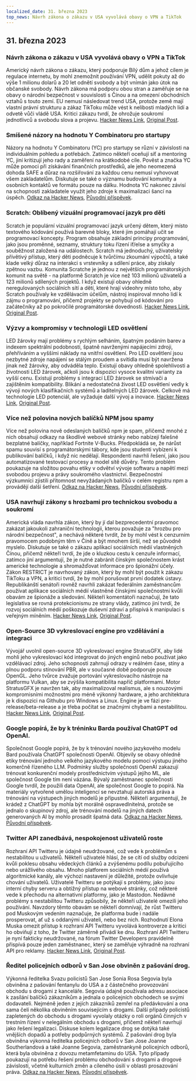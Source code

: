 ```yaml
---
localized_date: 31. března 2023
top_news: Návrh zákona o zákazu v USA vyvolává obavy o VPN a TikTok
---
```




<CallToAction />

<Steps>

## 31. března 2023

### Návrh zákona o zákazu v USA vyvolává obavy o VPN a TikTok

Americký návrh zákona o zákazu, který podporuje Bílý dům a jehož cílem je regulace internetu, by mohl znemožnit používání VPN, udělit pokuty až do výše 1 milionu dolarů a 20 let odnětí svobody a být vnímán jako útok na občanské svobody. Návrh zákona má podporu obou stran a zaměřuje se na obavy o národní bezpečnost v souvislosti s Čínou a na omezení obchodních vztahů s touto zemí. EU nemusí následovat trend USA, protože země mají vlastní právní strukturu a zákaz TikToku může vést k nelibosti mladých lidí a odvetě vůči vládě USA. Kritici zákazu tvrdí, že ohrožuje soukromí jednotlivců a svobodu slova a projevu.
[Hacker News Link](http://news.ycombinator.com/item?id=35366955), [Original Post](https://www.youtube.com/watch?v=FWQGA_n5Z4M).

### Smíšené názory na hodnotu Y Combinatoru pro startupy

Názory na hodnotu Y Combinatoru (YC) pro startupy se různí v závislosti na individuálním pohledu a potřebách. Zatímco někteří oceňují síť a mentoring YC, jiní kritizují jeho rady a zaměření na krátkodobé cíle. Pověst a značka YC může pomoci při získávání finančních prostředků, ale jeho neomezená dohoda SAFE a důraz na rozšiřování za každou cenu nemusí vyhovovat všem zakladatelům. Diskutuje se také o významu budování komunity a osobních kontaktů ve formátu pouze na dálku. Hodnota YC nakonec závisí na schopnosti zakladatele využít jeho zdroje k maximalizaci šancí na úspěch.
[Odkaz na Hacker News](http://news.ycombinator.com/item?id=35373019), [Původní příspěvek](https://acecreamu.substack.com/p/is-y-combinator-worth-the-money).

### Scratch: Oblíbený vizuální programovací jazyk pro děti

Scratch je populární vizuální programovací jazyk určený dětem, který místo textového kódování používá barevné bloky, které jim pomáhají učit se programovací koncepty. Program obsahuje základní principy programování, jako jsou proměnné, seznamy, struktury toku řízení if/else a smyčky a souběžnost založená na událostech. Scratch má jednoduchý, uživatelsky přívětivý přístup, který děti podněcuje k tvůrčímu zkoumání výpočtů, a také klade velký důraz na interakci s vrstevníky a sdílení práce, aby získaly zpětnou vazbu. Komunita Scratche je jednou z největších programátorských komunit na světě - na platformě Scratch je více než 103 milionů uživatelů a 123 milionů sdílených projektů. I když existují obavy ohledně neregulovaných sociálních sítí a dětí, které hrají videohry místo toho, aby Scratch používaly ke vzdělávacím účelům, nástroj inspiroval mnoho lidí k zájmu o programování, přičemž projekty se pohybují od kódování pro začátečníky až po pokročilé programátorské dovednosti.
[Hacker News Link](http://news.ycombinator.com/item?id=35373052), [Original Post](https://scratch.mit.edu/about).

### Výzvy a kompromisy v technologii LED osvětlení

LED žárovky mají problémy s rychlým selháním, špatným podáním barev a indexem spektrální podobnosti, špatně navrženými napájecími zdroji, přehříváním a vyššími náklady na vnitřní osvětlení. Pro LED osvětlení jsou nezbytné zdroje napájení se stálým proudem a svítidla musí být navržena jinak než žárovky, aby odváděla teplo. Existují obavy ohledně spolehlivosti a životnosti LED žárovek, ačkoli jsou k dispozici vysoce kvalitní varianty za vyšší cenu. Existují problémy s integrací LED žárovek se stmívači a zajištěním kompatibility. Blikání a nedostatečná živost LED osvětlení vedly k vývoji nových klasifikačních systémů a laditelných LED žárovek. Celkově má technologie LED potenciál, ale vyžaduje další vývoj a inovace.
[Hacker News Link](http://news.ycombinator.com/item?id=35371750), [Original Post](https://nymag.com/strategist/article/led-light-bulbs-investigation.html).

### Více než polovina nových balíčků NPM jsou spamy

Více než polovina nově odeslaných balíčků npm je spam, přičemž mnohé z nich obsahují odkazy na škodlivé webové stránky nebo nabízejí falešné bezplatné balíčky, například Fortnite V-Bucks. Předpokládá se, že nárůst spamu souvisí s programátorskými tábory, kde jsou studenti vybízeni k publikování balíčků, i když nic nedělají. Respondenti navrhli řešení, jako jsou automatizované testovací procesy a model sítě důvěry. Tento problém poukazuje na složitou povahu etiky v odvětví vývoje softwaru a napětí mezi svobodou projevu a právy soukromého vlastnictví. Bezpečnostní výzkumníci zjistili přítomnost nevyžádaných balíčků v celém registru npm a provádějí další šetření.
[Odkaz na Hacker News](http://news.ycombinator.com/item?id=35370728), [Původní příspěvek](https://blog.sandworm.dev/one-in-two-new-npm-packages-is-seo-spam-right-now).

### USA navrhují zákony s hrozbami pro technickou svobodu a soukromí

Americká vláda navrhla zákon, který by jí dal bezprecedentní pravomoc zakázat jakoukoli zahraniční technologii, kterou považuje za "hrozbu pro národní bezpečnost", a nechává některé tvrdit, že by mohl vést k cenzurním pravomocem podobným těm v Číně a být mnohem širší, než se původně myslelo. Diskutuje se také o zákazu aplikací sociálních médií vlastněných Čínou, přičemž někteří tvrdí, že jde o kluzkou cestu k cenzuře informací, zatímco jiní argumentují, že je nutné zabránit čínským společnostem krást americké technologie a shromažďovat informace pro špionážní účely. Zákon RESTRICT je navrhovaný zákon, který by mohl být použit k zákazu TikToku a VPN, a kritici tvrdí, že by mohl porušovat první dodatek ústavy. Republikánští senátoři rovněž navrhli zakázat federálním zaměstnancům používat aplikace sociálních médií vlastněné čínskými společnostmi kvůli obavám ze špionáže a sledování. Někteří komentátoři naznačují, že tato legislativa se rovná protekcionismu ze strany vlády, zatímco jiní tvrdí, že rozvoj sociálních médií poškozuje duševní zdraví a přispívá k manipulaci s veřejným míněním.
[Hacker News Link](http://news.ycombinator.com/item?id=35369075), [Original Post](https://www.vice.com/en/article/4a3ddb/restrict-act-insanely-broad-ban-tiktok-vpns).

### Open-Source 3D vykreslovací engine pro vzdělávání a integraci

Vývojář uvolnil open-source 3D vykreslovací engine StratusGFX, aby lidé mohli jeho vykreslovací kód integrovat do jiných enginů nebo používat jako vzdělávací zdroj. Jeho schopnosti zahrnují odrazy v reálném čase, stíny a plnou podporu stínování PBR, ale v současné době podporuje pouze OpenGL. Jeho tvůrce zvažuje portování vykreslovacího nástroje na platformu Vulkan, aby se zvýšila kompatibilita napříč platformami. Motor StratusGFX je navržen tak, aby maximalizoval realismus, ale s nouzovými kompromisními možnostmi pro méně výkonný hardware, a jeho architektura je k dispozici na Githubu pro Windows a Linux. Engine je ve fázi pre-release/beta-release a je třeba počítat se značnými chybami a nestabilitou.
[Hacker News Link](http://news.ycombinator.com/item?id=35370284), [Original Post](https://github.com/KTStephano/StratusGFX).

### Google popírá, že by k tréninku Barda používal ChatGPT od OpenAI.

Společnost Google popírá, že by k trénování nového jazykového modelu Bard používala ChatGPT společnosti OpenAI. Objevily se obavy ohledně etiky trénování jednoho velkého jazykového modelu pomocí výstupu jiného komerčně řízeného LLM. Podmínky služby společnosti OpenAI zakazují trénovat konkurenční modely prostřednictvím výstupů jejího ML, ale společnost Google tím není vázána. Bývalý zaměstnanec společnosti Google tvrdil, že použili data OpenAI, ale společnost Google to popírá. Na materiály vytvořené umělou inteligencí se nevztahují autorská práva a trénování na výstupech jiných modelů je přípustné. Někteří argumentují, že krádež z ChatGPT by mohla být morálně ospravedlnitelná, protože se jednalo o skupinový zdroj, ale trénování modelů na jiných datech generovaných AI by mohlo prosadit špatná data.
[Odkaz na Hacker News](http://news.ycombinator.com/item?id=35370915), [Původní příspěvek](https://twitter.com/steventey/status/1641267979399704576).

### Twitter API zanedbává, nespokojenost uživatelů roste

Rozhraní API Twitteru je údajně neudržované, což vede k problémům s nestabilitou u uživatelů. Někteří uživatelé hlásí, že se cítí od služby odcizeni kvůli poklesu obsahu vědeckých článků a zvýšenému podílu pobuřujícího nebo urážlivého obsahu. Mnoho platforem sociálních médií používá algoritmické kanály, ale výchozí nastavení je důležité, protože ovlivňuje chování uživatelů. Uživatelé Twitteru se potýkají s problémy, jako jsou interní chyby serveru a obtížný přístup na webové stránky, což některé vede k přechodu na alternativní platformy, jako je Mastodon. Nedávné problémy s nestabilitou Twitteru způsobily, že někteří uživatelé omezili jeho používání. Navzdory těmto obavám se někteří domnívají, že růst Twitteru pod Muskovým vedením naznačuje, že platforma bude i nadále prosperovat, ať už s oddanými uživateli, nebo bez nich. Rozhodnutí Elona Muska omezit přístup k rozhraní API Twitteru vyvolává kontroverze a kritici ho obviňují z toho, že Twitter záměrně přivádí ke dnu. Rozhraní API Twitteru je nyní fakticky neudržované, na fórum Twitter Developers pravidelně přispívá pouze jeden zaměstnanec, který se zaměřuje výhradně na rozhraní API pro reklamy.
[Hacker News Link](http://news.ycombinator.com/item?id=35370152), [Original Post](https://snarfed.org/the-twitter-api-is-now-effectively-unmaintained).

### Ředitel policejních odborů v San Jose obviněn z pašování drog.

Výkonná ředitelka Svazu policistů San Jose Sonia Rosa Segovia byla obviněna z pašování fentanylu do USA a z částečného provozování obchodu s drogami z kanceláře. Segovia údajně používala adresu asociace k zasílání balíčků zákazníkům a jednala o policejních obchodech se svými dodavateli. Nejméně jeden z jejích zákazníků zemřel na předávkování a ona sama čelí několika obviněním souvisejícím s drogami. Další případy policistů zapletených do obchodu s drogami vyvolaly otázky o roli orgánů činných v trestním řízení v nelegálním obchodu s drogami, přičemž někteří navrhují jako řešení legalizaci. Diskuse kolem legalizace drog se dotýká také vnějších dopadů a potřeby podpůrných systémů. Z pašování drog byla obviněna výkonná ředitelka policejních odborů v San Jose Joanne Southerlandová a také Joanne Segovia, zaměstnankyně policejních odborů, která byla obviněna z dovozu metamfetaminu do USA. Tyto případy poukazují na potřebu řešení problému obchodování s drogami a drogové závislosti, včetně kulturních změn a cíleného úsilí v oblasti prosazování práva.
[Odkaz na Hacker News](http://news.ycombinator.com/item?id=35376488), [Původní příspěvek](https://www.washingtonexaminer.com/news/crime/san-jose-police-union-director-smuggle-fentanyl-charge).

</Steps>
